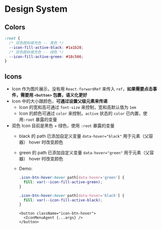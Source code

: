 
<Meta title="Design System" />

# Design System

## Colors

```css
:root {
  /* 双色图标填充色 -- 黑色 */
  --icon-fill-active-black: #1a1b28;
  /* 双色图标填充色 -- 绿色 */
  --icon-fill-active-green: #18c566;
}
```

## Icons

- Icon 作为图片展示，没有用 `React.forwardRef` 来传入 `ref`，**如果需要点击事件，需要用 `<button>` 包裹，语义化更好**
- Icon 中的大小跟颜色，**可通过设置父级元素来传递**
  - Icon 的宽和高可通过 `font-size` 来控制，宽和高默认值为 `1em`
  - Icon 的颜色可通过 `color` 来控制，`active` 状态的 `color` 已内置，使用`:root` 暴露的变量
- 双色 Icon 目前是黑色 + 绿色，使用 `:root` 暴露的变量
  - black 的 path 已添加自定义变量 `data-hover="black"` 用于元素（父容器） hover 时改变颜色
  - green 的 path 已添加自定义变量 `data-hover="green"` 用于元素（父容器） hover 时改变颜色
  - Demo:

    ```css
    .icon-btn-hover:hover path[data-hover='green'] {
      fill: var(--icon-fill-active-green);
    }

    .icon-btn-hover:hover path[data-hover='black'] {
      fill: var(--icon-fill-active-black);
    }
    ```

    ```tsx
    <button className="icon-btn-hover">
      <IconMenuAgent {...args} />
    </button>
    ```

<br />
<br />
